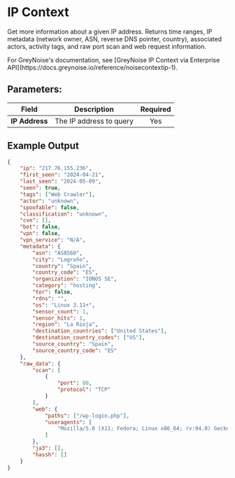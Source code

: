 
# IP Context

Get more information about a given IP address. Returns time ranges, IP metadata (network owner, ASN, reverse DNS pointer, country), associated actors, activity tags, and raw port scan and web request information.

<Callout type="info">
	For GreyNoise's documentation, see [GreyNoise IP Context via Enterprise
	API](https://docs.greynoise.io/reference/noisecontextip-1).
</Callout>

## Parameters:

| Field          | Description             | Required |
| -------------- | ----------------------- | :------: |
| **IP Address** | The IP address to query |   Yes    |

## Example Output

```json
{
	"ip": "217.76.155.236",
	"first_seen": "2024-04-21",
	"last_seen": "2024-05-09",
	"seen": true,
	"tags": ["Web Crawler"],
	"actor": "unknown",
	"spoofable": false,
	"classification": "unknown",
	"cve": [],
	"bot": false,
	"vpn": false,
	"vpn_service": "N/A",
	"metadata": {
		"asn": "AS8560",
		"city": "Logroño",
		"country": "Spain",
		"country_code": "ES",
		"organization": "IONOS SE",
		"category": "hosting",
		"tor": false,
		"rdns": "",
		"os": "Linux 3.11+",
		"sensor_count": 1,
		"sensor_hits": 1,
		"region": "La Rioja",
		"destination_countries": ["United States"],
		"destination_country_codes": ["US"],
		"source_country": "Spain",
		"source_country_code": "ES"
	},
	"raw_data": {
		"scan": [
			{
				"port": 80,
				"protocol": "TCP"
			}
		],
		"web": {
			"paths": ["/wp-login.php"],
			"useragents": [
				"Mozilla/5.0 (X11; Fedora; Linux x86_64; rv:94.0) Gecko/20100101 Firefox/95.0"
			]
		},
		"ja3": [],
		"hassh": []
	}
}
```
